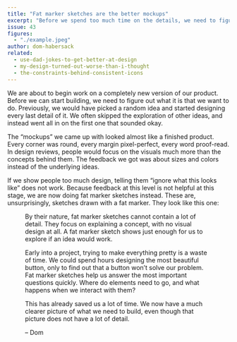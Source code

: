 ```yaml
---
title: "Fat marker sketches are the better mockups"
excerpt: "Before we spend too much time on the details, we need to figure out the overall structure of a design."
issue: 43
figures:
  - "./example.jpeg"
author: dom-habersack
related:
  - use-dad-jokes-to-get-better-at-design
  - my-design-turned-out-worse-than-i-thought
  - the-constraints-behind-consistent-icons
---
```


We are about to begin work on a completely new version of our product. Before we can start building, we need to figure out what it is that we want to do. Previously, we would have picked a random idea and started designing every last detail of it. We often skipped the exploration of other ideas, and instead went all in on the first one that sounded okay.

The “mockups” we came up with looked almost like a finished product. Every corner was round, every margin pixel-perfect, every word proof-read. In design reviews, people would focus on the visuals much more than the concepts behind them. The feedback we got was about sizes and colors instead of the underlying ideas.

If we show people too much design, telling them “ignore what this looks like” does not work. Because feedback at this level is not helpful at this stage, we are now doing fat marker sketches instead. These are, unsurprisingly, sketches drawn with a fat marker. They look like this one:

<Figure
  alt="A sketch of an application in fullscreen as well as horizontal and vertical split view modes."
  caption="A sketch of an application in fullscreen as well as horizontal and vertical split view modes."
  fluid={props.figures['example']}
/>

By their nature, fat marker sketches cannot contain a lot of detail. They focus on explaining a concept, with no visual design at all. A fat marker sketch shows just enough for us to explore if an idea would work.

Early into a project, trying to make everything pretty is a waste of time. We could spend hours designing the most beautiful button, only to find out that a button won’t solve our problem. Fat marker sketches help us answer the most important questions quickly. Where do elements need to go, and what happens when we interact with them?

This has already saved us a lot of time. We now have a much clearer picture of what we need to build, even though that picture does not have a lot of detail.

– Dom
